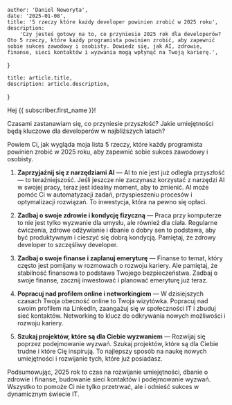 
    author: 'Daniel Noworyta',
    date: '2025-01-08',
    title: '5 rzeczy które każdy developer powinien zrobić w 2025 roku',
    description:
        'Czy jesteś gotowy na to, co przyniesie 2025 rok dla developerów? Oto 5 rzeczy, które każdy programista powinien zrobić, aby zapewnić sobie sukces zawodowy i osobisty. Dowiedz się, jak AI, zdrowie, finanse, sieci kontaktów i wyzwania mogą wpłynąć na Twoją karierę.',
}

    title: article.title,
    description: article.description,
}


Hej {{ subscriber.first_name }}!

Czasami zastanawiam się, co przyniesie przyszłość? Jakie umiejętności będą kluczowe dla developerów w najbliższych latach?

Powiem Ci, jak wygląda moja lista 5 rzeczy, które każdy programista powinien zrobić w 2025 roku, aby zapewnić sobie sukces zawodowy i osobisty.

1. **Zaprzyjaźnij się z narzędziami AI** — AI to nie jest już odległa przyszłość — to teraźniejszość. Jeśli jeszcze nie zaczynasz korzystać z narzędzi AI w swojej pracy, teraz jest idealny moment, aby to zmienić. AI może pomóc Ci w automatyzacji zadań, przyspieszeniu procesów i optymalizacji rozwiązań. To inwestycja, która na pewno się opłaci.

2. **Zadbaj o swoje zdrowie i kondycję fizyczną** — Praca przy komputerze to nie jest tylko wyzwanie dla umysłu, ale również dla ciała. Regularne ćwiczenia, zdrowe odżywianie i dbanie o dobry sen to podstawa, aby być produktywnym i cieszyć się dobrą kondycją. Pamiętaj, że zdrowy developer to szczęśliwy developer.

3. **Zadbaj o swoje finanse i zaplanuj emeryturę** — Finanse to temat, który często jest pomijany w rozmowach o rozwoju kariery. Ale pamiętaj, że stabilność finansowa to podstawa Twojego bezpieczeństwa. Zadbaj o swoje finanse, zacznij inwestować i planować emeryturę już teraz.

4. **Popracuj nad profilem online i networkingiem** — W dzisiejszych czasach Twoja obecność online to Twoja wizytówka. Popracuj nad swoim profilem na LinkedIn, zaangażuj się w społeczności IT i zbuduj sieć kontaktów. Networking to klucz do odkrywania nowych możliwości i rozwoju kariery.

5. **Szukaj projektów, które są dla Ciebie wyzwaniem** — Rozwijaj się poprzez podejmowanie wyzwań. Szukaj projektów, które są dla Ciebie trudne i które Cię inspirują. To najlepszy sposób na naukę nowych umiejętności i rozwijanie tych, które już posiadasz.

Podsumowując, 2025 rok to czas na rozwijanie umiejętności, dbanie o zdrowie i finanse, budowanie sieci kontaktów i podejmowanie wyzwań. Wszystko to pomoże Ci nie tylko przetrwać, ale i odnieść sukces w dynamicznym świecie IT.
